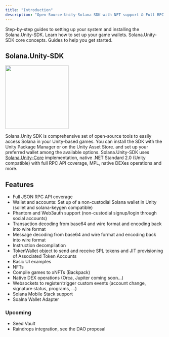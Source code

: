 ```yaml
---
title: "Introduction"
description: "Open-Source Unity-Solana SDK with NFT support & Full RPC coverage."
---
```


<CardGroup cols={2}>
  <Card title="Installation" icon="location-arrow" href="SolanaUnitySDK/getting-started/installation" iconType="duotone">
    Step-by-step guides to setting up your system and installing the Solana.Unity-SDK.
  </Card>
  <Card title="Wallet Configuration" icon="wallet" href="SolanaUnitySDK/getting-started/configuration" iconType="duotone">
    Learn how to set up your game wallets. 
  </Card>
  <Card title="Core Concepts" icon="hexagon-check" href="SolanaUnitySDK/core-concepts/associated-token-account" iconType="duotone">
    Solana.Unity-SDK core concepts.
  </Card>
  <Card title="Guides" icon="books" href="SolanaUnitySDK/guides/mint-an-nft" iconType="duotone">
    Guides to help you get started.
  </Card>
</CardGroup>

## Solana.Unity-SDK

<img height="200" src="/images/SolanaUnitySDK_diagram.png" />

Solana.Unity SDK is comprehensive set of open-source tools to easily access Solana in your Unity-based games. You can install the SDK with the Unity Package Manager or on the Unity Asset Store. and set up your preferred wallet among the available options. Solana.Unity-SDK uses [Solana.Unity-Core](https://github.com/garbles-labs/Solana.Unity-Core) implementation, native .NET Standard 2.0 (Unity compatible) with full RPC API coverage, MPL, native DEXes operations and more.


## Features

- Full JSON RPC API coverage
- Wallet and accounts: Set up of a non-custodial Solana wallet in Unity (sollet and solana-keygen compatible)
- Phantom and Web3auth support (non-custodial signup/login through social accounts)
- Transaction decoding from base64 and wire format and encoding back into wire format
- Message decoding from base64 and wire format and encoding back into wire format
- Instruction decompilation
- TokenWallet object to send and receive SPL tokens and JIT provisioning of Associated Token Accounts
- Basic UI examples
- NFTs
- Compile games to xNFTs (Backpack)
- Native DEX operations (Orca, Jupiter coming soon...)
- Websockets to register/trigger custom events (account change, signature status, programs, ...)
- Solana Mobile Stack support
- Soalna Wallet Adapter

### Upcoming

- Seed Vault
- Raindrops integration, see the DAO proposal
